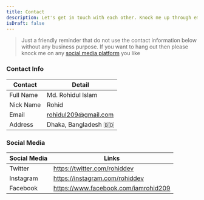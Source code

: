 ```yaml
---
title: Contact
description: Let's get in touch with each other. Knock me up through email (business only) or social media
isDraft: false
---
```


> Just a friendly reminder that do not use the contact information below without any business purpose. If you want to hang out then please knock me on any [social media platform](#social-media) you like

### Contact Info

<div className="table-wrapper">
  <table>
    <thead>
      <tr>
        <th>Contact</th>
        <th>Detail</th>
      </tr>
    </thead>
    <tbody>
      <tr>
        <td>Full Name</td>
        <td>Md. Rohidul Islam</td>
      </tr>
      <tr>
        <td>Nick Name</td>
        <td>Rohid</td>
      </tr>
      <tr>
        <td>Email</td>
        <td>
          <a href="mailto:rohidul209@gmail.com">rohidul209@gmail.com</a>
        </td>
      </tr>
      <tr>
        <td>Address</td>
        <td>Dhaka, Bangladesh 🇧🇩</td>
      </tr>
    </tbody>
  </table>
</div>

### Social Media

<div className="table-wrapper">
  <table>
    <thead>
      <tr>
        <th>Social Media</th>
        <th>Links</th>
      </tr>
    </thead>
    <tbody>
      <tr>
        <td>Twitter</td>
        <td>
          <a href="https://twitter.com/rohiddev">
            https://twitter.com/rohiddev
          </a>
        </td>
      </tr>
      <tr>
        <td>Instagram</td>
        <td>
          <a href="https://instagram.com/rohiddev">
            https://instagram.com/rohiddev
          </a>
        </td>
      </tr>
      <tr>
        <td>Facebook</td>
        <td>
          <a href="https://www.facebook.com/iamrohid209">
            https://www.facebook.com/iamrohid209
          </a>
        </td>
      </tr>
    </tbody>
  </table>
</div>
